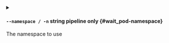 
<details className="config-field -function" data-expandable="false">
<summary>

#### `--namespace / -n` <span className="config-field-type">string</span> <span className="config-field-enum"></span> <span className="config-field-default -return"></span> <span className="config-field-required" data-required="false">pipeline only</span>  {#wait_pod-namespace}

The namespace to use

</summary>



</details>
